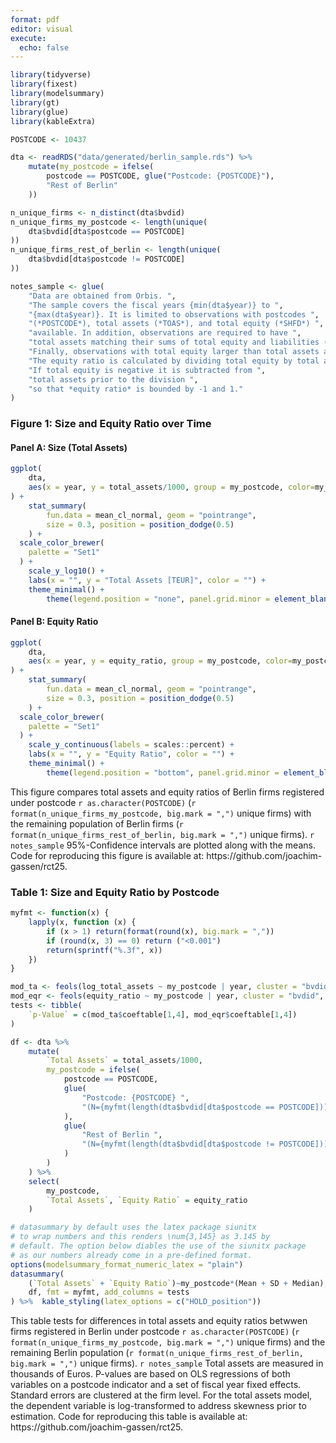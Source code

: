 ```yaml
---
format: pdf
editor: visual
execute:
  echo: false
---
```


```r
library(tidyverse)
library(fixest)
library(modelsummary)
library(gt)
library(glue)
library(kableExtra)
```

```r
POSTCODE <- 10437

dta <- readRDS("data/generated/berlin_sample.rds") %>%
	mutate(my_postcode = ifelse(
		postcode == POSTCODE, glue("Postcode: {POSTCODE}"), 
		"Rest of Berlin"
	))

n_unique_firms <- n_distinct(dta$bvdid)
n_unique_firms_my_postcode <- length(unique(
	dta$bvdid[dta$postcode == POSTCODE]
))
n_unique_firms_rest_of_berlin <- length(unique(
	dta$bvdid[dta$postcode != POSTCODE]
))

notes_sample <- glue(
	"Data are obtained from Orbis. ",
	"The sample covers the fiscal years {min(dta$year)} to ", 
	"{max(dta$year)}. It is limited to observations with postcodes ",
	"(*POSTCODE*), total assets (*TOAS*), and total equity (*SHFD*) ", 
	"available. In addition, observations are required to have ", 
	"total assets matching their sums of total equity and liabilities (*TSHF*). ",
	"Finally, observations with total equity larger than total assets are excluded. ",
	"The equity ratio is calculated by dividing total equity by total assets. ",
	"If total equity is negative it is subtracted from ",
	"total assets prior to the division ",
	"so that *equity ratio* is bounded by -1 and 1."
)
```

### Figure 1: Size and Equity Ratio over Time

#### Panel A: Size (Total Assets)

```r
ggplot(
	dta, 
	aes(x = year, y = total_assets/1000, group = my_postcode, color=my_postcode)
) + 
	stat_summary(
		fun.data = mean_cl_normal, geom = "pointrange",
		size = 0.3, position = position_dodge(0.5)
	) +
  scale_color_brewer(
  	palette = "Set1"
  ) +
	scale_y_log10() +
	labs(x = "", y = "Total Assets [TEUR]", color = "") +
	theme_minimal() +
		theme(legend.position = "none", panel.grid.minor = element_blank())

```

#### Panel B: Equity Ratio

```r
ggplot(
	dta, 
	aes(x = year, y = equity_ratio, group = my_postcode, color=my_postcode)
) + 
	stat_summary(
		fun.data = mean_cl_normal, geom = "pointrange", 
		size = 0.3, position = position_dodge(0.5)
	) +
  scale_color_brewer(
  	palette = "Set1"
  ) +
	scale_y_continuous(labels = scales::percent) +
	labs(x = "", y = "Equity Ratio", color = "") +
	theme_minimal() +
		theme(legend.position = "bottom", panel.grid.minor = element_blank())

```
This figure compares total assets and equity ratios of Berlin firms registered under postcode `r as.character(POSTCODE)` (`r format(n_unique_firms_my_postcode, big.mark = ",")` unique firms) with the remaining population of Berlin firms (`r format(n_unique_firms_rest_of_berlin, big.mark = ",")` unique firms). `r notes_sample` 95%-Confidence intervals are plotted along with the means. Code for reproducing this figure is available at: https://github.com/joachim-gassen/rct25.


### Table 1: Size and Equity Ratio by Postcode

```r
myfmt <- function(x) {
	lapply(x, function (x) {
		if (x > 1) return(format(round(x), big.mark = ","))
		if (round(x, 3) == 0) return ("<0.001") 
		return(sprintf("%.3f", x))
	})
}

mod_ta <- feols(log_total_assets ~ my_postcode | year, cluster = "bvdid", data = dta)
mod_eqr <- feols(equity_ratio ~ my_postcode | year, cluster = "bvdid", data = dta)
tests <- tibble(
	`p-Value` = c(mod_ta$coeftable[1,4], mod_eqr$coeftable[1,4])
)

df <- dta %>%
	mutate(
		`Total Assets` = total_assets/1000,
		my_postcode = ifelse(
			postcode == POSTCODE,
			glue(
				"Postcode: {POSTCODE} ", 
				"(N={myfmt(length(dta$bvdid[dta$postcode == POSTCODE]))})"
			), 
			glue(
				"Rest of Berlin ",
				"(N={myfmt(length(dta$bvdid[dta$postcode != POSTCODE]))})"
			)
		)
	) %>%
	select(
		my_postcode,
		`Total Assets`, `Equity Ratio` = equity_ratio
	)

# datasummary by default uses the latex package siunitx 
# to wrap numbers and this renders \num{3,145} as 3.145 by 
# default. The option below diables the use of the siunitx package
# as our numbers already come in a pre-defined format.
options(modelsummary_format_numeric_latex = "plain")
datasummary(
	(`Total Assets` + `Equity Ratio`)~my_postcode*(Mean + SD + Median),
	df, fmt = myfmt, add_columns = tests
) %>%  kable_styling(latex_options = c("HOLD_position"))
```

This table tests for differences in total assets and equity ratios betwwen firms registered in Berlin under postcode `r as.character(POSTCODE)` (`r format(n_unique_firms_my_postcode, big.mark = ",")` unique firms) and the remaining Berlin population (`r format(n_unique_firms_rest_of_berlin, big.mark = ",")` unique firms). `r notes_sample` Total assets are measured in thousands of Euros. P-values are based on OLS regressions of both variables on a postcode indicator and a set of fiscal year fixed effects. Standard errors are clustered at the firm level. For the total assets model, the dependent variable is log-transformed to address skewness prior to estimation. Code for reproducing this table is available at: https://github.com/joachim-gassen/rct25.
